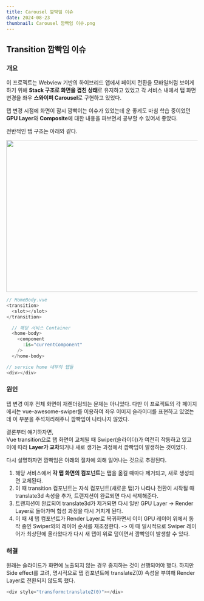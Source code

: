 ```yaml
---
title: Carousel 깜박임 이슈
date: 2024-08-23
thumbnail: Carousel 깜빡임 이슈.png
---
```


## Transition 깜빡임 이슈

### 개요

이 프로젝트는 Webview 기반의 하이브리드 앱에서
페이지 전환을 모바일처럼 보이게 하기 위해 **Stack 구조로 화면을 겹친 상태**로 유지하고 있었고
각 서비스 내에서 탭 화면 변경을 좌우 **스와이퍼 Carousel**로 구현하고 있었다.

탭 변경 시점에 화면이 잠시 깜빡이는 이슈가 있었는데 운 좋게도 마침 학습 중이었던 **GPU Layer**와 **Composite**에 대한 내용을 파보면서 공부할 수 있어서 좋았다.

전반적인 탭 구조는 아래와 같다.

<img src="/image/Carousel 깜빡임 이슈/구조.png" width="700" height="400" />

```ts
// HomeBody.vue
<transition>
  <slot></slot>
</transition>
```

```ts
  // 해당 서비스 Container
  <home-body>
    <component
      :is="currentComponent"
    />
  </home-body>
```

```ts
// service home 내부의 탭들
<div></div>
```

### 원인

탭 변경 이후 전체 화면이 재렌더링되는 문제는 아니었다.
다만 이 프로젝트의 각 페이지에서는 vue-awesome-swiper를 이용하여 좌우 이미지 슬라이더를 표현하고 있었는데 이 부분을 주석처리해주니
깜빡임이 나타나지 않았다.

결론부터 얘기하자면, <br/>
Vue transition으로 탭 화면이 교체될 때 Swiper(슬라이더)가 여전히 작동하고 있고 이에 따라
**Layer가 교차**되거나 새로 생기는 과정에서 깜빡임이 발생하는 것이었다.

다시 설명하자면 깜빡임은 아래의 절차에 의해 일어나는 것으로 추정된다.

1. 해당 서비스에서 **각 탭 화면의 컴포넌트**는 탭을 옮길 때마다 제거되고, 새로 생성되면 교체된다.
2. 이 때 transition 컴포넌트는 자식 컴포넌트(새로운 탭)가 나타나 전환이 시작될 때 translate3d 속성을 추가, 트랜지션이 완료되면 다시 삭제해준다.
3. 트랜지션이 완료되어 translate3d가 제거되면 다시 일반 GPU Layer -> Render Layer로 돌아가며 합성 과정을 다시 거치게 된다.
4. 이 때 새 탭 컴포넌트가 Render Layer로 복귀하면서 이미 GPU 레이어 위에서 동작 중인 Swiper와의 레이어 순서를 재조정한다.
   -> 이 때 일시적으로 Swiper 레이어가 최상단에 올라왔다가 다시 새 탭이 위로 덮이면서 깜빡임이 발생할 수 있다.

### 해결

원래는 슬라이드가 화면에 노출되지 않는 경우 중지하는 것이 선행되어야 했다.
하지만 Side effect를 고려, 명시적으로 탭 컴포넌트에 translateZ(0) 속성을 부여해 Render Layer로 전환되지 않도록 했다.

```ts
<div style="transform:translateZ(0)"></div>
```

<br />
<br />
<br />
